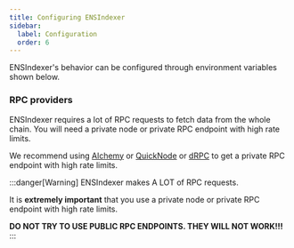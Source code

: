 ```yaml
---
title: Configuring ENSIndexer
sidebar:
  label: Configuration
  order: 6
---
```



ENSIndexer's behavior can be configured through environment variables shown below.

### RPC providers

ENSIndexer requires a lot of RPC requests to fetch data from the whole chain. You will need a private node or private RPC endpoint with high rate limits.

We recommend using [Alchemy](https://www.alchemy.com/) or [QuickNode](https://www.quicknode.com/) or [dRPC](https://drpc.org/) to get a private RPC endpoint with high rate limits.

:::danger[Warning]
ENSIndexer makes A LOT of RPC requests.

It is **extremely important** that you use a private node or private RPC endpoint with high rate limits.

**DO NOT TRY TO USE PUBLIC RPC ENDPOINTS. THEY WILL NOT WORK!!!**
:::

<Code code={envExample} lang="bash" title=".env.local.example" />

<LinkCard
  title=".env.local.example"
  description="View this file on GitHub."
  href="https://github.com/namehash/ensnode/blob/main/apps/ensindexer/.env.local.example"
  target="_blank"
/>

